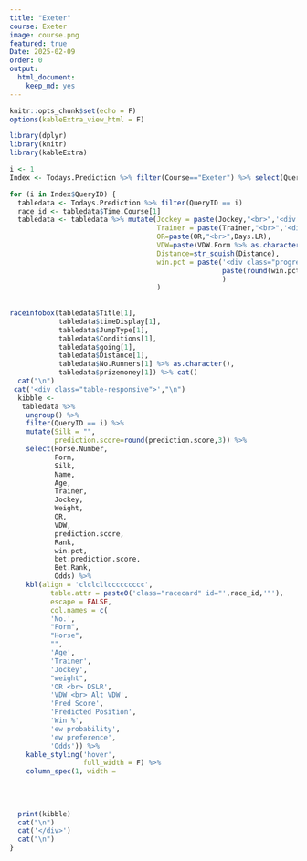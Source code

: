 ```yaml
---
title: "Exeter"
course: Exeter
image: course.png
featured: true
Date: 2025-02-09
order: 0
output:
  html_document:
    keep_md: yes
---
```


```r
knitr::opts_chunk$set(echo = F)
options(kableExtra_view_html = F)
```

```r
library(dplyr)
library(knitr)
library(kableExtra)

i <- 1
Index <- Todays.Prediction %>% filter(Course=="Exeter") %>% select(QueryID) %>% distinct()

for (i in Index$QueryID) {
  tabledata <- Todays.Prediction %>% filter(QueryID == i)
  race_id <- tabledata$Time.Course[1]
  tabledata <- tabledata %>% mutate(Jockey = paste(Jockey,"<br>",'<div class = "badge rounded-pill',JSR.css,'">',paste(round(Jockey.sr*100,2),"%"),"<div>"),
                                    Trainer = paste(Trainer,"<br>",'<div class = "badge rounded-pill',TSR.css,'">',paste(round(Trainer.sr*100,2),"%"),"<div>"),
                                    OR=paste(OR,"<br>",Days.LR),
                                    VDW=paste(VDW.Form %>% as.character(),"<br>",round(VDW*1000,2) %>% as.character()),
                                    Distance=str_squish(Distance),
                                    win.pct = paste('<div class="progress" style="height:5px">     <div class="progress-bar rounded-3 bg-primary" role="progressbar" style="width:' ,paste(round(win.pct*100,2),"%",sep = ""), '" aria-valuenow="25" aria-valuemin="0" aria-valuemax="100"></div> </div>','<br>',
                                                    paste(round(win.pct*100,2),"%",sep = "")
                                                    )
                                    )
  
  
raceinfobox(tabledata$Title[1],
            tabledata$timeDisplay[1],
            tabledata$JumpType[1],
            tabledata$Conditions[1],
            tabledata$going[1],
            tabledata$Distance[1],
            tabledata$No.Runners[1] %>% as.character(),
            tabledata$prizemoney[1]) %>% cat()
  cat("\n")
 cat('<div class="table-responsive">',"\n")
  kibble <-
   tabledata %>%
    ungroup() %>%
    filter(QueryID == i) %>% 
    mutate(Silk = "",
           prediction.score=round(prediction.score,3)) %>% 
    select(Horse.Number,
           Form,
           Silk,
           Name,
           Age,
           Trainer,
           Jockey,
           Weight,
           OR,
           VDW,
           prediction.score,
           Rank,
           win.pct,
           bet.prediction.score,
           Bet.Rank,
           Odds) %>%  
    kbl(align = 'clclcllccccccccc',
          table.attr = paste0('class="racecard" id="',race_id,'"'),
          escape = FALSE,
          col.names = c(
          'No.',
          "Form",
          "Horse",
          "",
          'Age',
          'Trainer',
          'Jockey',
          "weight",
          'OR <br> DSLR',
          'VDW <br> Alt VDW',
          'Pred Score',
          'Predicted Position',
          'Win %',
          'ew probability',
          'ew preference',
          'Odds')) %>% 
    kable_styling('hover', 
                  full_width = F) %>% 
    column_spec(1, width =
                                                                                                                                         "65px")%>% column_spec(3, width =
                                                                                                                                         "40px")  %>%  column_spec(3, image = Todays.Prediction[Todays.Prediction$QueryID ==
                                                                                                                                                                                                  i,]$url.silk[])
  
  print(kibble)
  cat("\n")
  cat('</div>')
  cat("\n")
}


```








